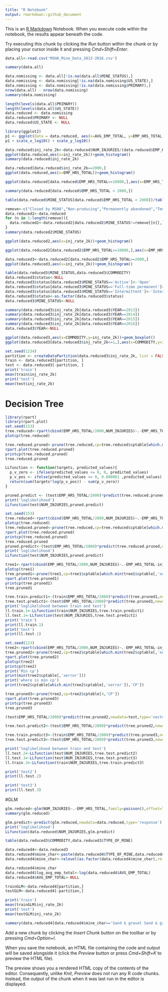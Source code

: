```yaml
---
title: "R Notebook"
output: rmarkdown::github_document
---
```


This is an [R Markdown](http://rmarkdown.rstudio.com) Notebook. When you execute code within the notebook, the results appear beneath the code. 

Try executing this chunk by clicking the *Run* button within the chunk or by placing your cursor inside it and pressing *Cmd+Shift+Enter*. 

```r
data.all<-read.csv('MSHA_Mine_Data_2013-2016.csv')
```

```r
summary(data.all)
```

```r
data.nomissing <- data.all[!is.na(data.all$MINE_STATUS),]
data.nomissing <- data.nomissing[!is.na(data.nomissing$US_STATE),]
data.nomissing <- data.nomissing[!is.na(data.nomissing$PRIMARY),]
nrow(data.all) - nrow(data.nomissing)
summary(data.nomissing)
```

```r
length(levels(data.all$PRIMARY))
length(levels(data.all$US_STATE))
data.reduced <- data.nomissing
data.reduced$PRIMARY <- NULL
data.reduced$US_STATE <- NULL
```

```r
library(ggplot2)
p1 <- ggplot(data = data.reduced, aes(x=AVG_EMP_TOTAL, y=EMP_HRS_TOTAL)) + geom_point()
p1 + scale_x_log10() + scale_y_log10()
```

```r
data.reduced$inj_rate_2k<-data.reduced$NUM_INJURIES/(data.reduced$EMP_HRS_TOTAL/2000)
ggplot(data.reduced,aes(x=inj_rate_2k))+geom_histogram()
summary(data.reduced$inj_rate_2k)
```

```r
data.reduced[data.reduced$inj_rate_2k==2000,]
ggplot(data.reduced,aes(x=EMP_HRS_TOTAL))+geom_histogram()
```

```r
ggplot(data.reduced[data.reduced$EMP_HRS_TOTAL<=10000,],aes(x=EMP_HRS_TOTAL))+geom_histogram()
```

```r
summary(data.reduced[data.reduced$EMP_HRS_TOTAL < 2000,])
```

```r
table(data.reduced$MINE_STATUS[data.reduced$EMP_HRS_TOTAL < 2000])/table(data.reduced$MINE_STATUS)
```

```r
remove<-c("Closed by MSHA","Non-producing","Permanently abandoned","Temporarily closed")
data.reduced2<-data.reduced
for (n in 1:length(remove)){
  data.reduced2<-data.reduced2[data.reduced2$MINE_STATUS!=remove[[n]],]
}
summary(data.reduced2$MINE_STATUS)
```

```r
ggplot(data.reduced2,aes(x=inj_rate_2k))+geom_histogram()
```

```r
ggplot(data.reduced2[data.reduced2$EMP_HRS_TOTAL<=10000,],aes(x=EMP_HRS_TOTAL))+geom_histogram()
```

```r
data.reduced3<-data.reduced2[data.reduced2$EMP_HRS_TOTAL>=2000,]
ggplot(data.reduced3,aes(x=inj_rate_2k))+geom_histogram()
```

```r
table(data.reduced3$MINE_STATUS,data.reduced3$COMMODITY)
data.reduced3$status<-NULL
data.reduced3$status[data.reduced3$MINE_STATUS=='Active']<-'Open'
data.reduced3$status[data.reduced3$MINE_STATUS=='Full-time permanent']<-'Open'
data.reduced3$status[data.reduced3$MINE_STATUS=='Intermittent']<-'Intermittent'
data.reduced3$status<-as.factor(data.reduced3$status)
data.reduced3$MINE_STATUS<-NULL
```

```r
summary(data.reduced3$inj_rate_2k[data.reduced3$YEAR==2013])
summary(data.reduced3$inj_rate_2k[data.reduced3$YEAR==2014])
summary(data.reduced3$inj_rate_2k[data.reduced3$YEAR==2015])
summary(data.reduced3$inj_rate_2k[data.reduced3$YEAR==2016])
data.reduced3$YEAR<-NULL
```

```r
ggplot(data.reduced3,aes(x=COMMODITY,y=inj_rate_2k))+geom_boxplot()
ggplot(data.reduced3[data.reduced3$inj_rate_2k<=1,],aes(x=COMMODITY,y=inj_rate_2k))+geom_boxplot()
```

```r
set.seed(1234)
partition <- createDataPartition(data.reduced3$inj_rate_2k, list = FALSE, p = .75)
train <- data.reduced3[partition, ]
test <- data.reduced3[-partition, ]
print('train')
mean(train$inj_rate_2k)
print('test')
mean(test$inj_rate_2k)
```

# Decision Tree

```r
library(rpart)
library(rpart.plot)
set.seed(153)
tree.reduced<-rpart(cbind(EMP_HRS_TOTAL/2000,NUM_INJURIES)~.-EMP_HRS_TOTAL,data=train,method='poisson',control=rpart.control(minbucket=25,cp=0,maxdepth = 10))
plotcp(tree.reduced)
```

```r
tree.reduced.pruned<-prune(tree.reduced,cp=tree.reduced$cptable[which.min(tree.reduced$cptable[,'xerror']),'CP'])
rpart.plot(tree.reduced.pruned)
printcp(tree.reduced.pruned)
tree.reduced.pruned
```
```r
LLfunction <- function(targets, predicted_values){
  p_v_zero <- ifelse(predicted_values <= 0, 0, predicted_values)
  p_v_pos <- ifelse(predicted_values <= 0, 0.000001 ,predicted_values)
  return(sum(targets*log(p_v_pos)) - sum(p_v_zero))
}
```

```r
pruned.predict <- (test$EMP_HRS_TOTAL/2000)*predict(tree.reduced.pruned, newdata = test, type = "vector")
print('loglikelihood')
LLfunction(test$NUM_INJURIES,pruned.predict)
```

```r
set.seed(153)
tree.reduced<-rpart(cbind(EMP_HRS_TOTAL/2000,NUM_INJURIES)~.-EMP_HRS_TOTAL-inj_rate_2k,data=train,method='poisson',control=rpart.control(minbucket = 25,cp=0,maxdepth = 10))
plotcp(tree.reduced)
tree.reduced.pruned<-prune(tree.reduced,cp=tree.reduced$cptable[which.min(tree.reduced$cptable[,'xerror']),'CP'])
rpart.plot(tree.reduced.pruned)
printcp(tree.reduced.pruned)
tree.reduced.pruned
pruned.predict<-(test$EMP_HRS_TOTAL/2000)*predict(tree.reduced.pruned,newdata=test,type='vector')
print('loglikelihood')
LLfunction(test$NUM_INJURIES,pruned.predict)
```
```r
tree1<-rpart(cbind(EMP_HRS_TOTAL/2000,NUM_INJURIES)~.-EMP_HRS_TOTAL-inj_rate_2k,data=train,method='poisson',control=rpart.control(minbucket=25,cp=.05,maxdepth=10))
plotcp(tree1)
tree.pruned1<-prune(tree1,cp=tree1$cptable[which.min(tree1$cptable[,'xerror']),'CP'])
rpart.plot(tree.pruned1)
printcp(tree.pruned1)
tree.pruned1

tree.train.predict1<-(train$EMP_HRS_TOTAL/2000)*predict(tree.pruned1,newdata=train,type='vector')
tree.test.predict1<-(test$EMP_HRS_TOTAL/2000)*predict(tree.pruned1,newdata=test,type='vector')
print('loglikelihood between train and test')
ll.train.1<-LLfunction(train$NUM_INJURIES,tree.train.predict1)
ll.test.1<-LLfunction(test$NUM_INJURIES,tree.test.predict1)
print('train')
print(ll.train.1)
print('test')
print(ll.test.1)
```
```r
set.seed(123)
tree2<-rpart(cbind(EMP_HRS_TOTAL/2000,NUM_INJURIES)~.-EMP_HRS_TOTAL-inj_rate_2k,data=train[,!(names(train)%in%'US_STATE')],method='poisson',control=rpart.control(minbucket = 25,cp=.0005,maxdepth=10))
tree.pruned2<-prune(tree2,cp=tree2$cptable[which.min(tree2$cptable[,'xerror']),'CP'])
rpart.plot(tree.pruned2)
plotcp(tree2)
printcp(tree2)
print('Min cp')
print(min(tree2$cptable[,'xerror']))
print('where is min cp')
print(tree2$cptable[which.min(tree2$cptable[,'xerror']),'CP'])
```

```r
tree.pruned3<-prune(tree2,cp=tree2$cptable[4,'CP'])
rpart.plot(tree.pruned3)
printcp(tree.pruned3)
tree.pruned3
```

```r
(test$EMP_HRS_TOTAL/2000)*predict(tree.pruned2,newdata=test,type='vector')
```

```r
tree.test.predict2<-(test$EMP_HRS_TOTAL/2000)*predict(tree.pruned2,newdata=test,type='vector')

tree.train.predict3<-(train$EMP_HRS_TOTAL/2000)*predict(tree.pruned3,newdata=test,type='vector')
tree.test.predict3<-(test$EMP_HRS_TOTAL/2000)*predict(tree.pruned3,newdata=test,type='vector')

print('loglikelihood between train and test')
ll.test.2<-LLfunction(test$NUM_INJURIES,tree.test.predict2)
ll.test.3<-LLfunction(test$NUM_INJURIES,tree.test.predict3)
ll.train.3<-LLfunction(train$NUM_INJURIES,tree.train.predict3)

print('test2')
print(ll.test.2)

print('test3')
print(ll.test.3)
```

#GLM

```r
glm.reduced<-glm(NUM_INJURIES~.-EMP_HRS_TOTAL,family=poisson(),offset=log(EMP_HRS_TOTAL/2000),data=data.reduced)
summary(glm.reduced)

glm.predict<-predict(glm.reduced,newdata=data.reduced,type='response')
print('loglikelihood')
LLfunction(data.reduced$NUM_INJURIES,glm.predict)
```

```r
table(data.reduced3$COMMODITY,data.reduced3$TYPE_OF_MINE)

data.reduced4<-data.reduced3
data.reduced4$mine_char<-paste(data.reduced4$TYPE_OF_MINE,data.reduced4$COMMODITY)
data.reduced4$mine_char<-relevel(as.factor(data.reduced4$mine_char),ref='Sand & gravel Sand & gravel')

data.reduced4$mine_char
data.reduced4$log_avg_emp_total<-log(data.reduced4$AVG_EMP_TOTAL)
data.reduced4$AVG_EMP_TOTAL<-NULL

trainGLM<-data.reduced4[partition,]
testGLM<-data.reduced4[-partition,]

print('train')
mean(trainGLM$inj_rate_2k)
print('test')
mean(testGLM$inj_rate_2k)

summary(data.reduced4[data.reduced4$mine_char=='Sand & gravel Sand & gravel',])


```

Add a new chunk by clicking the *Insert Chunk* button on the toolbar or by pressing *Cmd+Option+I*.

When you save the notebook, an HTML file containing the code and output will be saved alongside it (click the *Preview* button or press *Cmd+Shift+K* to preview the HTML file). 

The preview shows you a rendered HTML copy of the contents of the editor. Consequently, unlike *Knit*, *Preview* does not run any R code chunks. Instead, the output of the chunk when it was last run in the editor is displayed.

